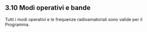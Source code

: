## 3.10 Modi operativi e bande

Tutti i modi operativi e le frequenze radioamatoriali sono valide per il Programma.